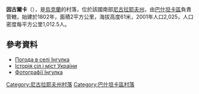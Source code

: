 {{coord|47|11|54|N|32|13|20|E|scale:100000|display=title}}

'''因古爾卡'''（{{lang-uk|Інгулка}}），是[[烏克蘭|烏克蘭]]的村落，位於該國南部[[尼古拉耶夫州|尼古拉耶夫州]]，由[[巴什坦卡區|巴什坦卡區]]負責管轄，始建於1802年，面積2平方公里，海拔高度61米，2001年人口2,025，人口密度每平方公里1,012.5人。

==參考資料==
* [http://weather.in.ua/ua/nikolaevskaja/9593 Погода в селі Інгулка]{{Wayback|url=http://weather.in.ua/ua/nikolaevskaja/9593 |date=20160607054936 }}
* [https://web.archive.org/web/20110509234141/http://www.igsu.org.ua/Nikolaevskaja.obl/Basztanskij.rajon/Ingulka.html Історія сіл і міст України]
* [http://foto-planeta.com/np/77756/ingulka.html Фотографії Інгулка]{{Wayback|url=http://foto-planeta.com/np/77756/ingulka.html |date=20160305015950 }}

[[Category:尼古拉耶夫州村落|Category:尼古拉耶夫州村落]]
[[Category:巴什坦卡區村落|Category:巴什坦卡區村落]]


{{Mykolaiv-geo-stub}}